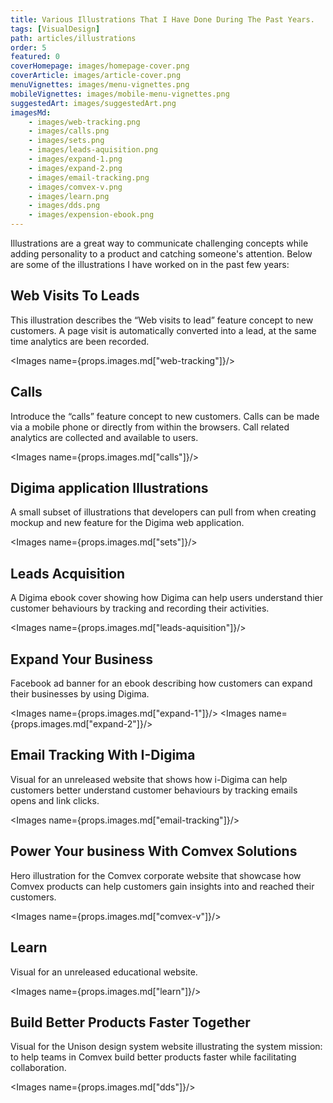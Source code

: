 ```yaml
---
title: Various Illustrations That I Have Done During The Past Years.
tags: [VisualDesign]
path: articles/illustrations
order: 5
featured: 0
coverHomepage: images/homepage-cover.png
coverArticle: images/article-cover.png
menuVignettes: images/menu-vignettes.png
mobileVignettes: images/mobile-menu-vignettes.png
suggestedArt: images/suggestedArt.png
imagesMd: 
    - images/web-tracking.png
    - images/calls.png
    - images/sets.png
    - images/leads-aquisition.png
    - images/expand-1.png
    - images/expand-2.png
    - images/email-tracking.png
    - images/comvex-v.png
    - images/learn.png
    - images/dds.png
    - images/expension-ebook.png
---
```


<!-- Overview -->

<ArticleOverview>
    <Sunnary>
        Illustrations are a great way to communicate challenging concepts while adding personality to a product and catching someone's attention. Below are some of the illustrations I have worked on in the past few years:
    </Sunnary>  
</ArticleOverview>

<!-- Content -->

## Web Visits To Leads
<p>
This illustration describes the  “Web visits to lead” feature concept to new customers. A page visit is automatically converted into a lead, at the same time analytics are been recorded.
</p>

<Images name={props.images.md["web-tracking"]}/>


## Calls
<p>
Introduce the “calls” feature concept to new customers. Calls can be made via a mobile phone or directly from within the browsers. Call related analytics are collected and available to users.
</p>

<Images name={props.images.md["calls"]}/>


## Digima application Illustrations
<p>
A small subset of illustrations that developers can pull from when creating mockup and new feature for the Digima web application.
</p>

<Images name={props.images.md["sets"]}/>


## Leads Acquisition
<p>
A Digima ebook cover showing how Digima can help users understand thier customer behaviours by tracking and recording their activities.
</p>

<Images name={props.images.md["leads-aquisition"]}/>


## Expand Your Business
<p>
Facebook ad banner for an ebook describing how customers can expand their businesses by using Digima.
</p>

<Images name={props.images.md["expand-1"]}/>
<Images name={props.images.md["expand-2"]}/>


## Email Tracking With I-Digima
<p>
Visual for an unreleased website that shows how i-Digima can help customers better understand customer behaviours by tracking emails opens and link clicks.
</p>

<Images name={props.images.md["email-tracking"]}/>


## Power Your business With Comvex Solutions
<p>
Hero illustration for the Comvex corporate website that showcase how Comvex products can help customers gain insights into and reached their customers.
</p>

<Images name={props.images.md["comvex-v"]}/>


## Learn
<p>
Visual for an unreleased educational website.
</p>

<Images name={props.images.md["learn"]}/>


## Build Better Products Faster Together
<p>
Visual for the Unison design system website illustrating the system mission: to help teams in Comvex build better products faster while facilitating collaboration.
</p>

<Images name={props.images.md["dds"]}/>